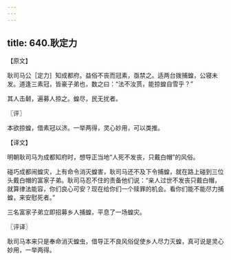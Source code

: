 ```yaml
---
---
---
```

title: 640.耿定力
---



【原文】

耿司马公［定力］知成都府。益俗不丧而冠素，亟禁之。适两台拨捕蝗，公寝未发。道逢三素冠，皆豪子弟也，数之曰：“法不汝贳，能掠蝗自雪乎？”

其人击颡，遍募人掠之。蝗尽，民无扰者。

〖评〗

本欲掠蝗，借素冠以济。一举两得，灵心妙用，可以类推。

【译文】

明朝耿司马为成都知府时，想导正当地“人死不发丧，只戴白帽”的风俗。

碰巧成都闹蝗灾，上有命令消灭蝗害，耿司马还不及下令捕蝗，就在路上碰到三位头戴白帽的富家子弟。耿司马忍不住的责备他们说：“亲人过世不发丧只戴白帽，就算律法能容，你们良心可安？现在给你们一个赎罪的机会。看你们能不能尽力捕蝗，来安慰死者。”

三名富家子弟立即招募乡人捕蝗，平息了一场蝗灾。

〖评译〗

耿司马本来只是奉命消灭蝗虫，借导正不良风俗促使乡人尽力灭蝗，真可说是灵心妙用，一举两得。